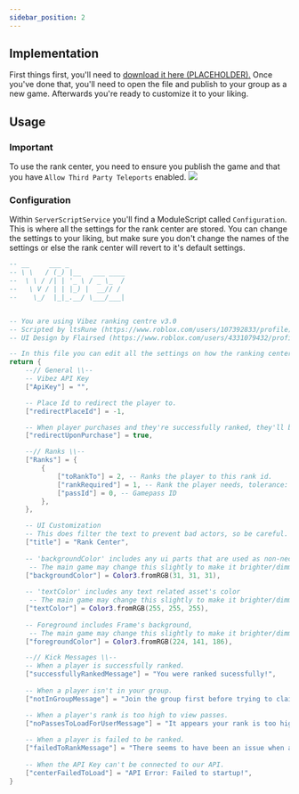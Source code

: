 ```yaml
---
sidebar_position: 2
---
```


## Implementation
First things first, you'll need to [download it here (PLACEHOLDER).](https://www.google.com/) Once you've done that, you'll need to open the file and publish to your group as a new game. Afterwards you're ready to customize it to your liking.

## Usage
### Important
To use the rank center, you need to ensure you publish the game and that you have `Allow Third Party Teleports` enabled.
<img src="/VibezAPI/allowThirdPartyTeleports.png"></img>

### Configuration
Within `ServerScriptService` you'll find a ModuleScript called `Configuration`. This is where all the settings for the rank center are stored. You can change the settings to your liking, but make sure you don't change the names of the settings or else the rank center will revert to it's default settings.

```lua
-- __     ___ _              
-- \ \   / (_) |__   ___ ____
--  \ \ / /| | '_ \ / _ \_  /
--   \ V / | | |_) |  __// / 
--    \_/  |_|_.__/ \___/___|


-- You are using Vibez ranking centre v3.0
-- Scripted by ltsRune (https://www.roblox.com/users/107392833/profile)
-- UI Design by Flairsed (https://www.roblox.com/users/4331079432/profile)

-- In this file you can edit all the settings on how the ranking center should behave.
return {
	--// General \\--
	-- Vibez API Key
	["ApiKey"] = "",

	-- Place Id to redirect the player to.
	["redirectPlaceId"] = -1,

	-- When player purchases and they're successfully ranked, they'll be teleported.
	["redirectUponPurchase"] = true,

	--// Ranks \\--
	["Ranks"] = {
		{
			["toRankTo"] = 2, -- Ranks the player to this rank id.
			["rankRequired"] = 1, -- Rank the player needs, tolerance: ">="
			["passId"] = 0, -- Gamepass ID
		},
	},

	-- UI Customization
	-- This does filter the text to prevent bad actors, so be careful.
	["title"] = "Rank Center",
	
	-- 'backgroundColor' includes any ui parts that are used as non-necessary frames.
	 -- The main game may change this slightly to make it brighter/dimmer
	["backgroundColor"] = Color3.fromRGB(31, 31, 31),
	
	-- 'textColor' includes any text related asset's color
	 -- The main game may change this slightly to make it brighter/dimmer
	["textColor"] = Color3.fromRGB(255, 255, 255),
	
	-- Foreground includes Frame's background,
	 -- The main game may change this slightly to make it brighter/dimmer
	["foregroundColor"] = Color3.fromRGB(224, 141, 186),

	--// Kick Messages \\--
	-- When a player is successfully ranked.
	["successfullyRankedMessage"] = "You were ranked sucessfully!",
	
	-- When a player isn't in your group.
	["notInGroupMessage"] = "Join the group first before trying to claim a rank.",

	-- When a player's rank is too high to view passes.
	["noPassesToLoadForUserMessage"] = "It appears your rank is too high to see any ranks.",
	
	-- When a player is failed to be ranked.
	["failedToRankMessage"] = "There seems to have been an issue when attempting to rank you.",
	
	-- When the API Key can't be connected to our API.
	["centerFailedToLoad"] = "API Error: Failed to startup!",
}
```